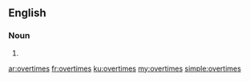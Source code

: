 ==English==

===Noun===
{{head|en}}

# {{plural of|overtime}}

[[ar:overtimes]]
[[fr:overtimes]]
[[ku:overtimes]]
[[my:overtimes]]
[[simple:overtimes]]